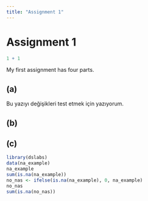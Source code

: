 ```yaml
---
title: "Assignment 1"
---
```


# Assignment 1

```r
1 + 1
```

My first assignment has four parts.

## (a)

Bu yazıyı değişikleri test etmek için yazıyorum.

## (b)

## (c)
```r

library(dslabs)
data(na_example)
na_example
sum(is.na(na_example))
no_nas <- ifelse(is.na(na_example), 0, na_example)
no_nas
sum(is.na(no_nas))
```